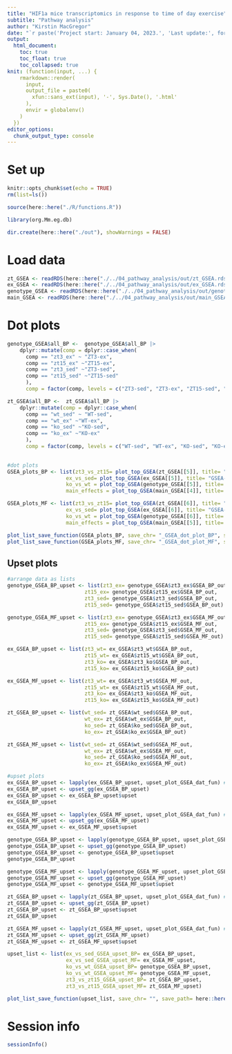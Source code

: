 ```yaml
---
title: "HIF1a mice transcriptomics in response to time of day exercise"
subtitle: "Pathway analysis"
author: "Kirstin MacGregor"
date: "`r paste('Project start: January 04, 2023.', 'Last update:', format(Sys.time(), '%B %d, %Y'))`"
output:
  html_document:
    toc: true
    toc_float: true
    toc_collapsed: true
knit: (function(input, ...) {
    rmarkdown::render(
      input,
      output_file = paste0(
        xfun::sans_ext(input), '-', Sys.Date(), '.html'
      ),
      envir = globalenv()
    )
  })
editor_options: 
  chunk_output_type: console
---
```

<style>
#TOC {
  background: url("https://staff.ki.se/sites/default/files/qbank/ki_digital_logo_rgb-custom20221016133426.jpg");
  background-size: contain;
  padding-top: 100px !important;
  background-repeat: no-repeat;
}
</style>

# Set up
```r
knitr::opts_chunk$set(echo = TRUE)
rm(list=ls())

source(here::here("./R/functions.R"))

library(org.Mm.eg.db)

dir.create(here::here("./out"), showWarnings = FALSE)
```

# Load data
```r
zt_GSEA <- readRDS(here::here("./../04_pathway_analysis/out/zt_GSEA.rds"))
ex_GSEA <- readRDS(here::here("./../04_pathway_analysis/out/ex_GSEA.rds"))
genotype_GSEA <- readRDS(here::here("./../04_pathway_analysis/out/genotype_GSEA.rds"))
main_GSEA <- readRDS(here::here("./../04_pathway_analysis/out/main_GSEA.rds"))
```

# Dot plots
```r
genotype_GSEA$all_BP <-  genotype_GSEA$all_BP |> 
    dplyr::mutate(comp = dplyr::case_when(
      comp == "zt3_ex" ~ "ZT3-ex",
      comp == "zt15_ex" ~"ZT15-ex",
      comp == "zt3_sed" ~"ZT3-sed",
      comp == "zt15_sed" ~"ZT15-sed"
      ),
      comp = factor(comp, levels = c("ZT3-sed", "ZT3-ex", "ZT15-sed", "ZT15-ex")))

zt_GSEA$all_BP <-  zt_GSEA$all_BP |> 
    dplyr::mutate(comp = dplyr::case_when(
      comp == "wt_sed" ~ "WT-sed",
      comp == "wt_ex" ~"WT-ex",
      comp == "ko_sed" ~"KO-sed",
      comp == "ko_ex" ~"KO-ex"
      ),
      comp = factor(comp, levels = c("WT-sed", "WT-ex", "KO-sed", "KO-ex")))

      
#dot plots
GSEA_plots_BP <- list(zt3_vs_zt15= plot_top_GSEA(zt_GSEA[[5]], title= "GSEA- zt15 vs zt3"),
                   ex_vs_sed= plot_top_GSEA(ex_GSEA[[5]], title= "GSEA- ex vs sed"),
                   ko_vs_wt = plot_top_GSEA(genotype_GSEA[[5]], title= "GSEA- ko vs wt"),
                   main_effects = plot_top_GSEA(main_GSEA[[4]], title= "GSEA- main effects"))

GSEA_plots_MF <- list(zt3_vs_zt15= plot_top_GSEA(zt_GSEA[[6]], title= "GSEA- zt15 vs z3"),
                   ex_vs_sed= plot_top_GSEA(ex_GSEA[[6]], title= "GSEA- ex vs sed"),
                   ko_vs_wt = plot_top_GSEA(genotype_GSEA[[6]], title= "GSEA- ko vs wt"),
                   main_effects = plot_top_GSEA(main_GSEA[[5]], title= "GSEA- main effects"))

plot_list_save_function(GSEA_plots_BP, save_chr= "_GSEA_dot_plot_BP", save_path= here::here("./out"), width= 9, height= 6)
plot_list_save_function(GSEA_plots_MF, save_chr= "_GSEA_dot_plot_MF", save_path= here::here("./out"), width= 7, height= 7)
```

## Upset plots
```r
#arrange data as lists
genotype_GSEA_BP_upset <- list(zt3_ex= genotype_GSEA$zt3_ex$GSEA_BP_out,
                         zt15_ex= genotype_GSEA$zt15_ex$GSEA_BP_out,
                         zt3_sed= genotype_GSEA$zt3_sed$GSEA_BP_out,
                         zt15_sed= genotype_GSEA$zt15_sed$GSEA_BP_out)

genotype_GSEA_MF_upset <- list(zt3_ex= genotype_GSEA$zt3_ex$GSEA_MF_out,
                         zt15_ex= genotype_GSEA$zt15_ex$GSEA_MF_out,
                         zt3_sed= genotype_GSEA$zt3_sed$GSEA_MF_out,
                         zt15_sed= genotype_GSEA$zt15_sed$GSEA_MF_out)

ex_GSEA_BP_upset <- list(zt3_wt= ex_GSEA$zt3_wt$GSEA_BP_out,
                         zt15_wt= ex_GSEA$zt15_wt$GSEA_BP_out,
                         zt3_ko= ex_GSEA$zt3_ko$GSEA_BP_out,
                         zt15_ko= ex_GSEA$zt15_ko$GSEA_BP_out)

ex_GSEA_MF_upset <- list(zt3_wt= ex_GSEA$zt3_wt$GSEA_MF_out,
                         zt15_wt= ex_GSEA$zt15_wt$GSEA_MF_out,
                         zt3_ko= ex_GSEA$zt3_ko$GSEA_MF_out,
                         zt15_ko= ex_GSEA$zt15_ko$GSEA_MF_out)

zt_GSEA_BP_upset <- list(wt_sed= zt_GSEA$wt_sed$GSEA_BP_out,
                         wt_ex= zt_GSEA$wt_ex$GSEA_BP_out,
                         ko_sed= zt_GSEA$ko_sed$GSEA_BP_out,
                         ko_ex= zt_GSEA$ko_ex$GSEA_BP_out)

zt_GSEA_MF_upset <- list(wt_sed= zt_GSEA$wt_sed$GSEA_MF_out,
                         wt_ex= zt_GSEA$wt_ex$GSEA_MF_out,
                         ko_sed= zt_GSEA$ko_sed$GSEA_MF_out,
                         ko_ex= zt_GSEA$ko_ex$GSEA_MF_out)

#upset plots
ex_GSEA_BP_upset <- lapply(ex_GSEA_BP_upset, upset_plot_GSEA_dat_fun) #arrange data as list
ex_GSEA_BP_upset <- upset_gg(ex_GSEA_BP_upset)
ex_GSEA_BP_upset <- ex_GSEA_BP_upset$upset
ex_GSEA_BP_upset

ex_GSEA_MF_upset <- lapply(ex_GSEA_MF_upset, upset_plot_GSEA_dat_fun) #arrange data as list
ex_GSEA_MF_upset <- upset_gg(ex_GSEA_MF_upset)
ex_GSEA_MF_upset <- ex_GSEA_MF_upset$upset

genotype_GSEA_BP_upset <- lapply(genotype_GSEA_BP_upset, upset_plot_GSEA_dat_fun) #arrange data as list
genotype_GSEA_BP_upset <- upset_gg(genotype_GSEA_BP_upset)
genotype_GSEA_BP_upset <- genotype_GSEA_BP_upset$upset
genotype_GSEA_BP_upset

genotype_GSEA_MF_upset <- lapply(genotype_GSEA_MF_upset, upset_plot_GSEA_dat_fun) #arrange data as list
genotype_GSEA_MF_upset <- upset_gg(genotype_GSEA_MF_upset)
genotype_GSEA_MF_upset <- genotype_GSEA_MF_upset$upset

zt_GSEA_BP_upset <- lapply(zt_GSEA_BP_upset, upset_plot_GSEA_dat_fun) #arrange data as list
zt_GSEA_BP_upset <- upset_gg(zt_GSEA_BP_upset)
zt_GSEA_BP_upset <- zt_GSEA_BP_upset$upset
zt_GSEA_BP_upset

zt_GSEA_MF_upset <- lapply(zt_GSEA_MF_upset, upset_plot_GSEA_dat_fun) #arrange data as list
zt_GSEA_MF_upset <- upset_gg(zt_GSEA_MF_upset)
zt_GSEA_MF_upset <- zt_GSEA_MF_upset$upset

upset_list <- list(ex_vs_sed_GSEA_upset_BP= ex_GSEA_BP_upset,
                   ex_vs_sed_GSEA_upset_MF= ex_GSEA_MF_upset,
                   ko_vs_wt_GSEA_upset_BP= genotype_GSEA_BP_upset,
                   ko_vs_wt_GSEA_upset_MF= genotype_GSEA_MF_upset,
                   zt3_vs_zt15_GSEA_upset_BP= zt_GSEA_BP_upset,
                   zt3_vs_zt15_GSEA_upset_MF= zt_GSEA_MF_upset)

plot_list_save_function(upset_list, save_chr= "", save_path= here::here("./out"), width= 8, height= 10)
```

# Session info
```r
sessionInfo()
```
